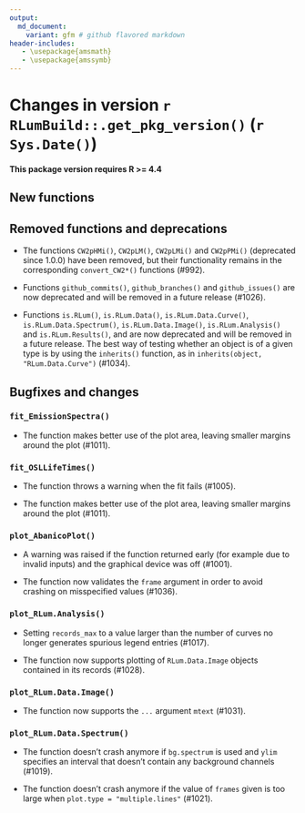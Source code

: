 ```yaml
---
output:
  md_document:
    variant: gfm # github flavored markdown
header-includes:
   - \usepackage{amsmath}
   - \usepackage{amssymb}
---
```

<!-- NEWS.md was auto-generated by NEWS.Rmd. Please DO NOT edit by hand!-->

# Changes in version `r RLumBuild::.get_pkg_version()` (`r Sys.Date()`)

**This package version requires R >= 4.4**

## New functions


## Removed functions and deprecations

* The functions `CW2pHMi()`, `CW2pLM()`, `CW2pLMi()` and `CW2pPMi()`
(deprecated since 1.0.0) have been removed, but their functionality remains
in the corresponding `convert_CW2*()` functions (#992).

* Functions `github_commits()`, `github_branches()` and `github_issues()` are
now deprecated and will be removed in a future release (#1026).

* Functions `is.RLum()`, `is.RLum.Data()`, `is.RLum.Data.Curve()`,
`is.RLum.Data.Spectrum()`, `is.RLum.Data.Image()`, `is.RLum.Analysis()` and
`is.RLum.Results()`,  and are now deprecated and will be removed in a future
release. The best way of testing whether an object is of a given type is by
using the `inherits()` function, as in `inherits(object, "RLum.Data.Curve")`
(#1034).

## Bugfixes and changes

### `fit_EmissionSpectra()`

* The function makes better use of the plot area, leaving smaller margins
around the plot (#1011).

### `fit_OSLLifeTimes()`

* The function throws a warning when the fit fails (#1005).

* The function makes better use of the plot area, leaving smaller margins
around the plot (#1011).

### `plot_AbanicoPlot()`

* A warning was raised if the function returned early (for example due to
invalid inputs) and the graphical device was off (#1001).

* The function now validates the `frame` argument in order to avoid crashing
on misspecified values (#1036).

### `plot_RLum.Analysis()`

* Setting `records_max` to a value larger than the number of curves no longer
generates spurious legend entries (#1017).

* The function now supports plotting of `RLum.Data.Image` objects contained
in its records (#1028).

### `plot_RLum.Data.Image()`

* The function now supports the `...` argument `mtext` (#1031).

### `plot_RLum.Data.Spectrum()`

* The function doesn't crash anymore if `bg.spectrum` is used and `ylim`
specifies an interval that doesn't contain any background channels (#1019).

* The function doesn't crash anymore if the value of `frames` given is too
large when `plot.type = "multiple.lines"` (#1021).
